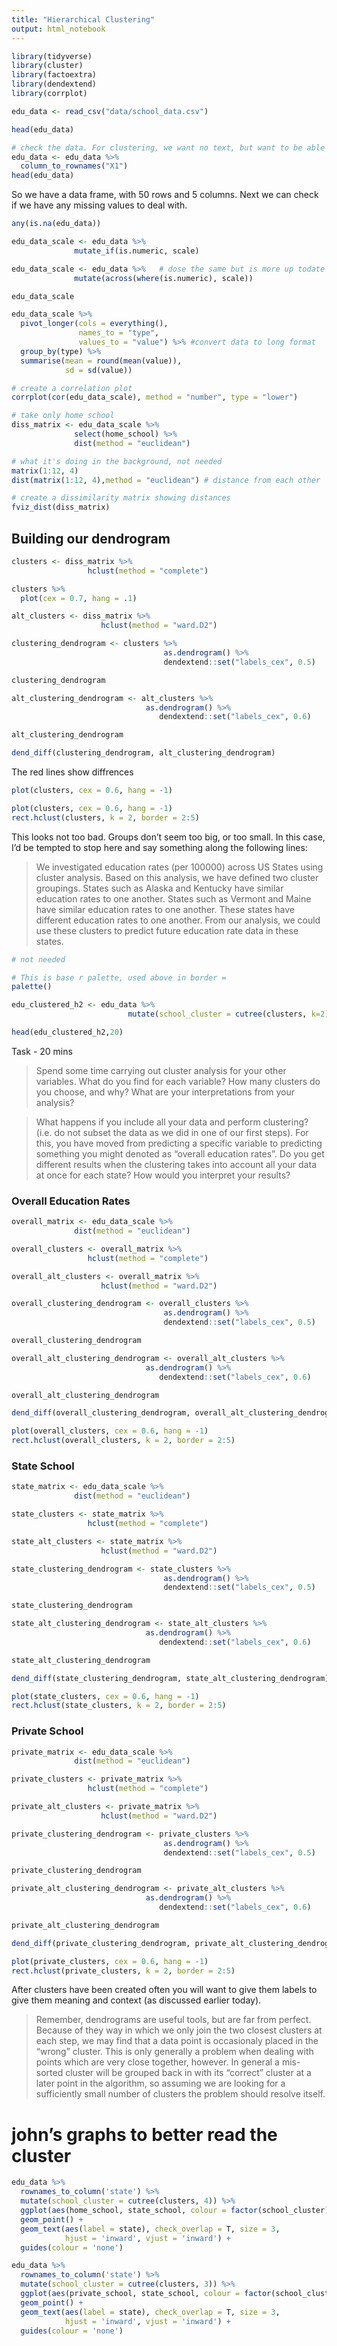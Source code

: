 ```yaml
---
title: "Hierarchical Clustering"
output: html_notebook
---
```


```r
library(tidyverse)
library(cluster)
library(factoextra)
library(dendextend)
library(corrplot)
```

```r
edu_data <- read_csv("data/school_data.csv")
```

```r
head(edu_data)
```

```r
# check the data. For clustering, we want no text, but want to be able to view the states still. We can get round this, by moving the column (X1) which has our text, into the rownames instead. 
edu_data <- edu_data %>%
  column_to_rownames("X1")
head(edu_data)
```

So we have a data frame, with 50 rows and 5 columns. Next we can check if we have any missing values to deal with.
```r
any(is.na(edu_data))
```

```r
edu_data_scale <- edu_data %>%
              mutate_if(is.numeric, scale)

edu_data_scale <- edu_data %>%   # dose the same but is more up todate
              mutate(across(where(is.numeric), scale))

edu_data_scale
```

```r
edu_data_scale %>%
  pivot_longer(cols = everything(),
               names_to = "type", 
               values_to = "value") %>% #convert data to long format
  group_by(type) %>%
  summarise(mean = round(mean(value)), 
            sd = sd(value))
```

```r
# create a correlation plot
corrplot(cor(edu_data_scale), method = "number", type = "lower")
```

```r
# take only home school
diss_matrix <- edu_data_scale %>%
              select(home_school) %>%
              dist(method = "euclidean") 

```
```r
# what it's doing in the background, not needed 
matrix(1:12, 4)                           
dist(matrix(1:12, 4),method = "euclidean") # distance from each other
```


```r
# create a dissimilarity matrix showing distances
fviz_dist(diss_matrix)
```

## Building our dendrogram

```r
clusters <- diss_matrix %>%
                 hclust(method = "complete")
```

```r
clusters %>%
  plot(cex = 0.7, hang = .1)
```

```r
alt_clusters <- diss_matrix %>%
                    hclust(method = "ward.D2")
```


```r
clustering_dendrogram <- clusters %>%
                                  as.dendrogram() %>%
                                  dendextend::set("labels_cex", 0.5) 

clustering_dendrogram
```


```r
alt_clustering_dendrogram <- alt_clusters %>%
                              as.dendrogram() %>%
                                 dendextend::set("labels_cex", 0.6)

alt_clustering_dendrogram
```


```r
dend_diff(clustering_dendrogram, alt_clustering_dendrogram) 
```

The red lines show diffrences 

```r
plot(clusters, cex = 0.6, hang = -1)
```

```r
plot(clusters, cex = 0.6, hang = -1)
rect.hclust(clusters, k = 2, border = 2:5)
```

This looks not too bad. Groups don’t seem too big, or too small. In this case, I’d be tempted to stop here and say something along the following lines:

> We investigated education rates (per 100000) across US States using cluster analysis. Based on this analysis, we have defined two cluster groupings. States such as Alaska and Kentucky have similar education rates to one another. States such as Vermont and Maine have similar education rates to one another. These states have different education rates to one another. From our analysis, we could use these clusters to predict future education rate data in these states.


```r
# not needed

# This is base r palette, used above in border =
palette()
```

```r
edu_clustered_h2 <- edu_data %>%
                          mutate(school_cluster = cutree(clusters, k=2))

head(edu_clustered_h2,20)
```



Task - 20 mins

>  Spend some time carrying out cluster analysis for your other variables. What do you find for each variable? How many clusters do you choose, and why? What are your interpretations from your analysis?

>   What happens if you include all your data and perform clustering? (i.e. do not subset the data as we did in one of our first steps). For this, you have moved from predicting a specific variable to predicting something you might denoted as “overall education rates”. Do you get different results when the clustering takes into account all your data at once for each state? How would you interpret your results?

### Overall Education Rates

```r
overall_matrix <- edu_data_scale %>%
              dist(method = "euclidean") 
```

```r
overall_clusters <- overall_matrix %>%
                 hclust(method = "complete")
```

```r
overall_alt_clusters <- overall_matrix %>%
                    hclust(method = "ward.D2")
```


```r
overall_clustering_dendrogram <- overall_clusters %>%
                                  as.dendrogram() %>%
                                  dendextend::set("labels_cex", 0.5) 

overall_clustering_dendrogram
```

```r
overall_alt_clustering_dendrogram <- overall_alt_clusters %>%
                              as.dendrogram() %>%
                                 dendextend::set("labels_cex", 0.6)

overall_alt_clustering_dendrogram
```

```r
dend_diff(overall_clustering_dendrogram, overall_alt_clustering_dendrogram) 
```

```r
plot(overall_clusters, cex = 0.6, hang = -1)
rect.hclust(overall_clusters, k = 2, border = 2:5)
```

### State School

```r
state_matrix <- edu_data_scale %>%
              dist(method = "euclidean") 
```

```r
state_clusters <- state_matrix %>%
                 hclust(method = "complete")
```

```r
state_alt_clusters <- state_matrix %>%
                    hclust(method = "ward.D2")
```


```r
state_clustering_dendrogram <- state_clusters %>%
                                  as.dendrogram() %>%
                                  dendextend::set("labels_cex", 0.5) 

state_clustering_dendrogram
```

```r
state_alt_clustering_dendrogram <- state_alt_clusters %>%
                              as.dendrogram() %>%
                                 dendextend::set("labels_cex", 0.6)

state_alt_clustering_dendrogram
```

```r
dend_diff(state_clustering_dendrogram, state_alt_clustering_dendrogram) 
```

```r
plot(state_clusters, cex = 0.6, hang = -1)
rect.hclust(state_clusters, k = 2, border = 2:5)
```

### Private School

```r
private_matrix <- edu_data_scale %>%
              dist(method = "euclidean") 
```

```r
private_clusters <- private_matrix %>%
                 hclust(method = "complete")
```

```r
private_alt_clusters <- private_matrix %>%
                    hclust(method = "ward.D2")
```


```r
private_clustering_dendrogram <- private_clusters %>%
                                  as.dendrogram() %>%
                                  dendextend::set("labels_cex", 0.5) 

private_clustering_dendrogram
```

```r
private_alt_clustering_dendrogram <- private_alt_clusters %>%
                              as.dendrogram() %>%
                                 dendextend::set("labels_cex", 0.6)

private_alt_clustering_dendrogram
```

```r
dend_diff(private_clustering_dendrogram, private_alt_clustering_dendrogram) 
```

```r
plot(private_clusters, cex = 0.6, hang = -1)
rect.hclust(private_clusters, k = 2, border = 2:5)
```

After clusters have been created often you will want to give them labels to give them meaning and context (as discussed earlier today).

> Remember, dendrograms are useful tools, but are far from perfect. Because of they way in which we only join the two closest clusters at each step, we may find that a data point is occasionaly placed in the “wrong” cluster. This is only generally a problem when dealing with points which are very close together, however. In general a mis-sorted cluster will be grouped back in with its “correct” cluster at a later point in the algorithm, so assuming we are looking for a sufficiently small number of clusters the problem should resolve itself.


# john's graphs to better read the cluster
```r
edu_data %>% 
  rownames_to_column('state') %>% 
  mutate(school_cluster = cutree(clusters, 4)) %>% 
  ggplot(aes(home_school, state_school, colour = factor(school_cluster))) +
  geom_point() +
  geom_text(aes(label = state), check_overlap = T, size = 3,
            hjust = 'inward', vjust = 'inward') +
  guides(colour = 'none')
```

```r
edu_data %>% 
  rownames_to_column('state') %>% 
  mutate(school_cluster = cutree(clusters, 3)) %>% 
  ggplot(aes(private_school, state_school, colour = factor(school_cluster))) +
  geom_point() +
  geom_text(aes(label = state), check_overlap = T, size = 3,
            hjust = 'inward', vjust = 'inward') +
  guides(colour = 'none')
```

